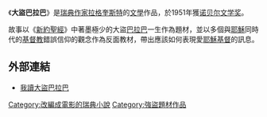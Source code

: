 《'''大盜巴拉巴'''》是[[瑞典|瑞典]][[作家|作家]][[拉格奎斯特|拉格奎斯特]]的[[文學|文學]]作品，於1951年獲[[诺贝尔文学奖|诺贝尔文学奖]]。

故事以《[[新約聖經|新約聖經]]》中著墨極少的大盜[[巴拉巴|巴拉巴]]一生作為題材，並以多個與[[耶穌|耶穌]]同時代的[[基督教|基督教]]錯誤信仰的觀念作為反面教材，帶出應該如何表現愛[[耶穌基督|耶穌基督]]的訊息。

==外部連結==
*[http://life.fhl.net/FHL/086012/305.html 我讀大盜巴拉巴]{{Wayback|url=http://life.fhl.net/FHL/086012/305.html |date=20060519224057 }}

[[Category:改編成電影的瑞典小說|Category:改編成電影的瑞典小說]]
[[Category:強盜題材作品|Category:強盜題材作品]]